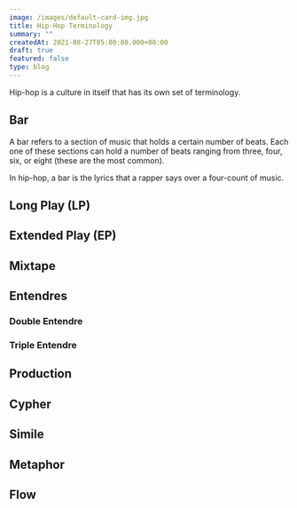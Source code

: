 ```yaml
---
image: /images/default-card-img.jpg
title: Hip-Hop Terminology
summary: ""
createdAt: 2021-08-27T05:00:00.000+00:00
draft: true
featured: false
type: blog
---
```


Hip-hop is a culture in itself that has its own set of terminology.

## Bar

A bar refers to a section of music that holds a certain number of beats. Each one of these sections can hold a number of beats ranging from three, four, six, or eight (these are the most common).

In hip-hop, a bar is the lyrics that a rapper says over a four-count of music.

<VideoEmbed src="https://www.youtube.com/embed/KeYgudKGuUQ"></VideoEmbed>

## Long Play (LP)

## Extended Play (EP)

## Mixtape

## Entendres

### Double Entendre

### Triple Entendre

## Production

## Cypher

## Simile

## Metaphor

## Flow
